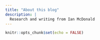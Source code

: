 ```yaml
---
title: "About this blog"
description: |
  Research and writing from Ian McDonald
---
```


```r
knitr::opts_chunk$set(echo = FALSE)
```

